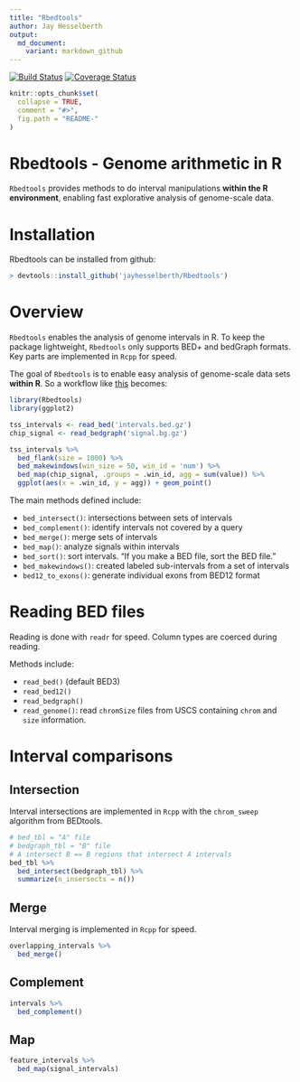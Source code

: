```yaml
---
title: "Rbedtools"
author: Jay Hesselberth
output:
  md_document:
    variant: markdown_github
---
```


[![Build Status](https://travis-ci.com/jayhesselberth/Rbedtools.svg?token=Q9WRSyqYnpS7KpFfTscp&branch=master)](https://travis-ci.com/jayhesselberth/Rbedtools)
[![Coverage Status](https://img.shields.io/codecov/c/github/jayhesselberth/Rbedtools/master.svg)](https://codecov.io/github/jayhesselberth/Rbedtools?branch=master)

```r
knitr::opts_chunk$set(
  collapse = TRUE,
  comment = "#>",
  fig.path = "README-"
)
```

# Rbedtools - Genome arithmetic in R

`Rbedtools` provides methods to do interval manipulations **within the R environment**, enabling fast explorative analysis of genome-scale data.

# Installation

Rbedtools can be installed from github:

```r
> devtools::install_github('jayhesselberth/Rbedtools')
```

# Overview

`Rbedtools` enables the analysis of genome intervals in R. To keep the package lightweight, `Rbedtools` only supports BED+ and bedGraph formats. Key parts are implemented in `Rcpp` for speed.

The goal of `Rbedtools` is to enable easy analysis of genome-scale data sets **within R**. So a workflow like [this](https://github.com/arq5x/bedtools-protocols/blob/master/bedtools.md#bp3-plot-transcription-factor-occupancy-surrounding-the-transcription-start-site) becomes:

```r
library(Rbedtools)
library(ggplot2)

tss_intervals <- read_bed('intervals.bed.gz')
chip_signal <- read_bedgraph('signal.bg.gz')

tss_intervals %>%
  bed_flank(size = 1000) %>%
  bed_makewindows(win_size = 50, win_id = 'num') %>%
  bed_map(chip_signal, .groups = .win_id, agg = sum(value)) %>%
  ggplot(aes(x = .win_id, y = agg)) + geom_point()
```

The main methods defined include:

  - `bed_intersect()`: intersections between sets of intervals
  - `bed_complement()`: identify intervals not covered by a query 
  - `bed_merge()`: merge sets of intervals
  - `bed_map()`: analyze signals within intervals
  - `bed_sort()`: sort intervals. "If you make a BED file, sort the BED file."
  - `bed_makewindows()`: created labeled sub-intervals from a set of intervals
  - `bed12_to_exons()`: generate individual exons from BED12 format
  
# Reading BED files

Reading is done with `readr` for speed. Column types are coerced during reading.

Methods include:

  - `read_bed()` (default BED3)
  - `read_bed12()`
  - `read_bedgraph()`
  - `read_genome()`: read `chromSize` files from USCS containing `chrom` and `size` information.
  
# Interval comparisons

## Intersection

Interval intersections are implemented in `Rcpp` with the `chrom_sweep` algorithm from BEDtools. 

```r
# bed_tbl = "A" file
# bedgraph_tbl = "B" file
# A intersect B == B regions that intersect A intervals
bed_tbl %>%
  bed_intersect(bedgraph_tbl) %>%
  summarize(n_insersects = n())
```

## Merge

Interval merging is implemented in `Rcpp` for speed.

```r
overlapping_intervals %>%
  bed_merge()
```

## Complement

```r
intervals %>%
  bed_complement()
```

## Map

```r
feature_intervals %>%
  bed_map(signal_intervals)
```

